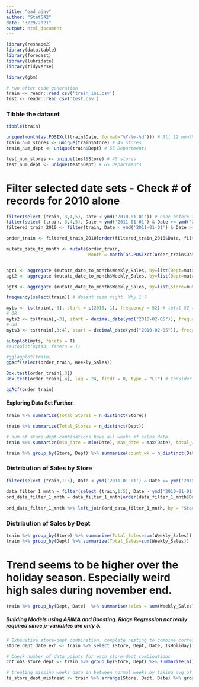 ```yaml
---
title: "ead_ajay"
author: "Stat542"
date: "3/29/2021"
output: html_document
---
```


```r
library(reshape2)
library(data.table)
library(forecast)
library(lubridate)
library(tidyverse)

library(gbm)
```



```r
# run after code generation
train <- readr::read_csv('train_ini.csv')
test <- readr::read_csv('test.csv')
```

### Tibble the dataset
```r
tibble(train)
```

```r
unique(month(as.POSIXct(train$Date, format="%Y-%m-%d"))) # All 12 months are there
train_num_stores <- unique(train$Store) # 45 stores
train_num_dept <- unique(train$Dept) # 65 Departments

test_num_stores <- unique(test$Store) # 45 stores
test_num_dept <- unique(test$Dept) # 65 Departments
```

# Filter selected date sets - Check # of records for 2010 alone
```r
filter(select (train, 3,4,5), Date < ymd('2010-01-01')) # none before 2010
filter(select (train, 3,4,5), Date < ymd('2011-01-01') & Date >= ymd('2010-01-01')) # 140,679 rows for 2010 alone.
filtered_train_2010 <- filter(train, Date < ymd('2011-01-01') & Date >= ymd('2010-01-01'))
```


```r

order_train <- filtered_train_2010[order(filtered_train_2010$Date, filtered_train_2010$Store),]

mutate_date_to_month <- mutate(order_train, 
                               Month = month(as.POSIXct(order_train$Date, format="%Y-%m-%d")))


agt1 <- aggregate (mutate_date_to_month$Weekly_Sales, by=list(Dept=mutate_date_to_month$Store), FUN=sum)
agt2 <- aggregate (mutate_date_to_month$Weekly_Sales, by=list(Dept=mutate_date_to_month$Dept), FUN=sum)

agt3 <- aggregate (mutate_date_to_month$Weekly_Sales, by=list(Store=mutate_date_to_month$Store, Month=mutate_date_to_month$Month), FUN=sum)

```


```r
frequency(select(train)) # doesnt seem right. Why 1 ?
```


```r
myts <- ts(train[,-3], start = c(2010, 1), frequency = 52) # total 52 weeks in a year
# OR
myts2 <- ts(train[,-3], start = decimal_date(ymd("2010-02-05")), frequency = 365.25/7) # total 52/53 weeks in a year
# OR
myts3 <- ts(train[,3:4], start = decimal_date(ymd("2010-02-05")), frequency = 365.25/7) # total 52/53 weeks in a year
```

```r
autoplot(myts, facets = T)
#autoplot(myts3, facets = T)
```

```r
#gglagplot(train)
ggAcf(select(order_train, Weekly_Sales))
```
```r
Box.test(order_train[,3])
Box.test(order_train[,4], lag = 24, fitdf = 0, type = "Lj") # Consider first h autocorrelation values

```



```r
ggAcf(order_train)
```


#### Exploring Data Set Further.
```r
train %>% summarize(Total_Stores = n_distinct(Store))
```
```r
train %>% summarize(Total_Stores = n_distinct(Dept))
```

```r
# num of store-dept combinations have all weeks of sales data
train %>% summarize(min_date = min(Date), max_date = max(Date), total_weeks = difftime(min_date, max_date, unit="weeks"))
```

```r
train %>% group_by(Store, Dept) %>% summarize(count_wk = n_distinct(Date)) %>% ggplot(aes(x = count_wk)) + geom_histogram()
```


### Distribution of Sales by Store
```r
filter(select (train,1:5), Date < ymd('2011-01-01') & Date >= ymd('2010-01-01'))
       
data_filter_1_mnth = filter(select (train,1:5), Date > ymd('2010-01-01') & Date <= ymd('2010-03-01'))
ord_data_filter_1_mnth = data_filter_1_mnth[order(data_filter_1_mnth$Date),]
       
ord_data_filter_1_mnth %>% left_join(ord_data_filter_1_mnth, by = "Store") %>% ggplot(aes(x = Weekly_Sales.x)) + geom_histogram()
```

### Distribution of Sales by Dept
```r
train %>% group_by(Store) %>% summarize(Total_Sales=sum(Weekly_Sales))
train %>% group_by(Dept) %>% summarize(Total_Sales=sum(Weekly_Sales))
```

# Trend seems to be higher over the holiday season. Especially weird high sales during november end.
```r
train %>% group_by(Dept, Date)  %>% summarise(sales = sum(Weekly_Sales)) %>% ggplot(aes(x = Date, y = sales, col = Dept)) + geom_line() + scale_x_date(date_labels ="%Y-%m-%d", date_breaks = "4 weeks") + theme(axis.text.x = element_text(angle = 90, hjust = 1))
```
##### Building Models using ARIMA and Boosting. Ridge Regression not really required since p-variables are only 5.
```r
# Exhaustive store-dept combination. complete nesting to combine correctly after rbind.
store_dept_date_exh <- train %>% select (Store, Dept, Date, IsHoliday) %>% rbind(test) %>% select(-IsHoliday) %>% complete(nesting(Store, Dept), Date)

# Check number of data points for each store-dept combinations
cnt_obs_store_dept <- train %>% group_by(Store, Dept) %>% summarize(n())

# treating missing weeks data in between normal weeks by taking avg of previous and next week
ts_store_dept_mistreat <- train %>% arrange(Store, Dept, Date) %>% group_by(Store, Dept) %>% mutate(lead1 = lead(Weekly_Sales), lag1 = lag(Weekly_Sales)) %>% ungroup() %>% rowwise()


```
```r

```

